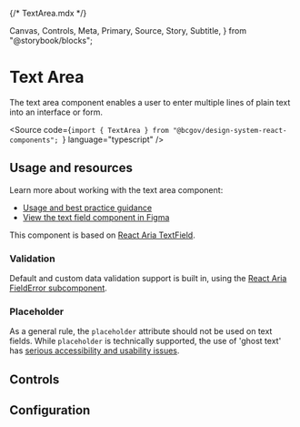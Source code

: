 {/* TextArea.mdx */}

  Canvas,
  Controls,
  Meta,
  Primary,
  Source,
  Story,
  Subtitle,
} from "@storybook/blocks";


<Meta of={TextAreaStories} />

# Text Area

<Subtitle>
  The text area component enables a user to enter multiple lines of plain text
  into an interface or form.
</Subtitle>

<Source
  code={`import { TextArea } from "@bcgov/design-system-react-components"; `}
  language="typescript"
/>
## Usage and resources

Learn more about working with the text area component:

- [Usage and best practice guidance](https://www2.gov.bc.ca/gov/content/digital/design-system/components/text-area)
- [View the text field component in Figma](#)

This component is based on [React Aria TextField](https://react-spectrum.adobe.com/react-aria/TextField.html#multi-line).

### Validation

Default and custom data validation support is built in, using the [React Aria FieldError subcomponent](https://react-spectrum.adobe.com/react-aria/forms.html#validation).

### Placeholder

As a general rule, the `placeholder` attribute should not be used on text fields. While `placeholder` is technically supported, the use of 'ghost text' has [serious accessibility and usability issues](https://developer.mozilla.org/en-US/docs/Web/CSS/::placeholder#accessibility_concerns).

## Controls

<Primary of={TextAreaStories} />
<Controls of={TextAreaStories.TextAreaTemplate} />

## Configuration
